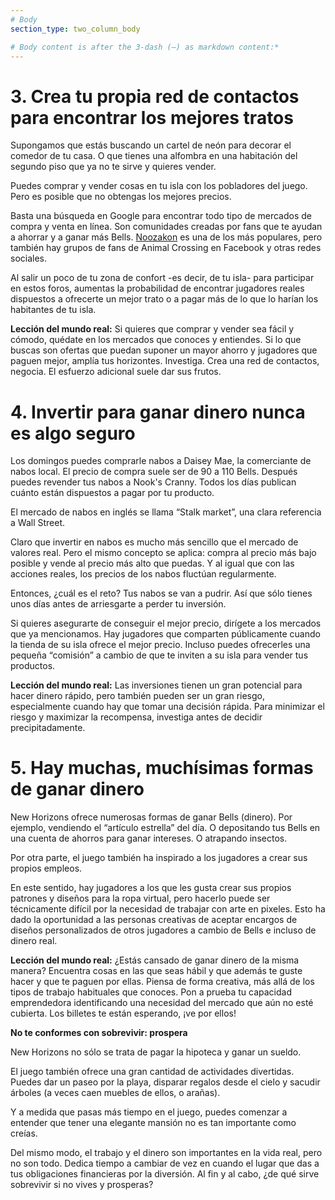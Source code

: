 ```yaml
---
# Body
section_type: two_column_body

# Body content is after the 3-dash (—) as markdown content:*
---
```

# 3. Crea tu propia red de contactos para encontrar los mejores tratos

Supongamos que estás buscando un cartel de neón para decorar el comedor de tu casa. O que tienes una alfombra en una habitación del segundo piso que ya no te sirve y quieres vender.

Puedes comprar y vender cosas en tu isla con los pobladores del juego. Pero es posible que no obtengas los mejores precios.

Basta una búsqueda en Google para encontrar todo tipo de mercados de compra y venta en línea. Son comunidades creadas por fans que te ayudan a ahorrar y a ganar más Bells. [Noozakon](https://nookazon.com/) es una de los más populares, pero también hay grupos de fans de Animal Crossing en Facebook y otras redes sociales.

Al salir un poco de tu zona de confort -es decir, de tu isla- para participar en estos foros, aumentas la probabilidad de encontrar jugadores reales dispuestos a ofrecerte un mejor trato o a pagar más de lo que lo harían los habitantes de tu isla.

**Lección del mundo real:** Si quieres que comprar y vender sea fácil y cómodo, quédate en los mercados que conoces y entiendes. Si lo que buscas son ofertas que puedan suponer un mayor ahorro y jugadores que paguen mejor, amplía tus horizontes. Investiga. Crea una red de contactos, negocia. El esfuerzo adicional suele dar sus frutos.

# 4. Invertir para ganar dinero nunca es algo seguro

Los domingos puedes comprarle nabos a Daisey Mae, la comerciante de nabos local. El precio de compra suele ser de 90 a 110 Bells. Después puedes revender tus nabos a Nook's Cranny. Todos los días publican cuánto están dispuestos a pagar por tu producto.

El mercado de nabos en inglés se llama “Stalk market”, una clara referencia a Wall Street.

Claro que invertir en nabos es mucho más sencillo que el mercado de valores real. Pero el mismo concepto se aplica: compra al precio más bajo posible y vende al precio más alto que puedas. Y al igual que con las acciones reales, los precios de los nabos fluctúan regularmente.

Entonces, ¿cuál es el reto? Tus nabos se van a pudrir. Así que sólo tienes unos días antes de arriesgarte a perder tu inversión.

Si quieres asegurarte de conseguir el mejor precio, dirígete a los mercados que ya mencionamos. Hay jugadores que comparten públicamente cuando la tienda de su isla ofrece el mejor precio. Incluso puedes ofrecerles una pequeña “comisión” a cambio de que te inviten a su isla para vender tus productos.

**Lección del mundo real:** Las inversiones tienen un gran potencial para hacer dinero rápido, pero también pueden ser un gran riesgo, especialmente cuando hay que tomar una decisión rápida. Para minimizar el riesgo y maximizar la recompensa, investiga antes de decidir precipitadamente.

# 5. Hay muchas, muchísimas formas de ganar dinero

New Horizons ofrece numerosas formas de ganar Bells (dinero). Por ejemplo, vendiendo el “artículo estrella” del día. O depositando tus Bells en una cuenta de ahorros para ganar intereses. O atrapando insectos.

Por otra parte, el juego también ha inspirado a los jugadores a crear sus propios empleos.

En este sentido, hay jugadores a los que les gusta crear sus propios patrones y diseños para la ropa virtual, pero hacerlo puede ser técnicamente difícil por la necesidad de trabajar con arte en pixeles. Esto ha dado la oportunidad a las personas creativas de aceptar encargos de diseños personalizados de otros jugadores a cambio de Bells e incluso de dinero real.

**Lección del mundo real:** ¿Estás cansado de ganar dinero de la misma manera? Encuentra cosas en las que seas hábil y que además te guste hacer y que te paguen por ellas. Piensa de forma creativa, más allá de los tipos de trabajo habituales que conoces. Pon a prueba tu capacidad emprendedora identificando una necesidad del mercado que aún no esté cubierta. Los billetes te están esperando, ¡ve por ellos!

**No te conformes con sobrevivir: prospera**

New Horizons no sólo se trata de pagar la hipoteca y ganar un sueldo.

El juego también ofrece una gran cantidad de actividades divertidas. Puedes dar un paseo por la playa, disparar regalos desde el cielo y sacudir árboles (a veces caen muebles de ellos, o arañas).

Y a medida que pasas más tiempo en el juego, puedes comenzar a entender que tener una elegante mansión no es tan importante como creías.

Del mismo modo, el trabajo y el dinero son importantes en la vida real, pero no son todo. Dedica tiempo a cambiar de vez en cuando el lugar que das a tus obligaciones financieras por la diversión. Al fin y al cabo, ¿de qué sirve sobrevivir si no vives y prosperas?